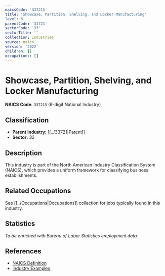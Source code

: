 ```yaml
---
naicsCode: '337215'
title: 'Showcase, Partition, Shelving, and Locker Manufacturing'
level: 6
parentCode: '33721'
sectorCode: '33'
sectorTitle: ''
collection: Industries
source: naics
version: '2022'
children: []
occupations: []
---
```

# Showcase, Partition, Shelving, and Locker Manufacturing

**NAICS Code:** `337215` (6-digit National Industry)

## Classification

- **Parent Industry:** [[../33721|Parent]]
- **Sector:** 33

## Description

This industry is part of the North American Industry Classification System (NAICS), which provides a uniform framework for classifying business establishments.

## Related Occupations

See [[../Occupations|Occupations]] collection for jobs typically found in this industry.

## Statistics

*To be enriched with Bureau of Labor Statistics employment data*

## References

- [NAICS Definition](https://www.census.gov/naics/)
- [Industry Examples](https://www.census.gov/naics/2022NAICS/)
